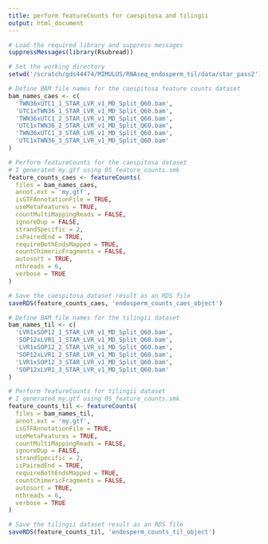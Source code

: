 ```yaml
---
title: perform featureCounts for caespitosa and tilingii
output: html_document
---
```

  
```r
# Load the required library and suppress messages
suppressMessages(library(Rsubread))

# Set the working directory
setwd('/scratch/gds44474/MIMULUS/RNAseq_endosperm_til/data/star_pass2')

# Define BAM file names for the caespitosa feature counts dataset
bam_names_caes <- c(
  'TWN36xUTC1_1_STAR_LVR_v1_MD_Split_Q60.bam',
  'UTC1xTWN36_1_STAR_LVR_v1_MD_Split_Q60.bam',
  'TWN36xUTC1_2_STAR_LVR_v1_MD_Split_Q60.bam',
  'UTC1xTWN36_2_STAR_LVR_v1_MD_Split_Q60.bam',
  'TWN36xUTC1_3_STAR_LVR_v1_MD_Split_Q60.bam',
  'UTC1xTWN36_3_STAR_LVR_v1_MD_Split_Q60.bam'
)

# Perform featureCounts for the caespitosa dataset
# I generated my.gtf using 05_feature_counts.smk
feature_counts_caes <- featureCounts(
  files = bam_names_caes,
  annot.ext = 'my.gtf',
  isGTFAnnotationFile = TRUE,
  useMetaFeatures = TRUE,
  countMultiMappingReads = FALSE,
  ignoreDup = FALSE,
  strandSpecific = 2,
  isPairedEnd = TRUE,
  requireBothEndsMapped = TRUE,
  countChimericFragments = FALSE,
  autosort = TRUE,
  nthreads = 6,
  verbose = TRUE
)

# Save the caespitosa dataset result as an RDS file
saveRDS(feature_counts_caes, 'endosperm_counts_caes_object')

# Define BAM file names for the tilingii dataset
bam_names_til <- c(
  'LVR1xSOP12_1_STAR_LVR_v1_MD_Split_Q60.bam',
  'SOP12xLVR1_1_STAR_LVR_v1_MD_Split_Q60.bam',
  'LVR1xSOP12_2_STAR_LVR_v1_MD_Split_Q60.bam',
  'SOP12xLVR1_2_STAR_LVR_v1_MD_Split_Q60.bam',
  'LVR1xSOP12_3_STAR_LVR_v1_MD_Split_Q60.bam',
  'SOP12xLVR1_3_STAR_LVR_v1_MD_Split_Q60.bam'
)

# Perform featureCounts for tilingii dataset
# I generated my.gtf using 05_feature_counts.smk
feature_counts_til <- featureCounts(
  files = bam_names_til,
  annot.ext = 'my.gtf',
  isGTFAnnotationFile = TRUE,
  useMetaFeatures = TRUE,
  countMultiMappingReads = FALSE,
  ignoreDup = FALSE,
  strandSpecific = 2,
  isPairedEnd = TRUE,
  requireBothEndsMapped = TRUE,
  countChimericFragments = FALSE,
  autosort = TRUE,
  nthreads = 6,
  verbose = TRUE
)

# Save the tilingii dataset result as an RDS file
saveRDS(feature_counts_til, 'endosperm_counts_til_object')
```
